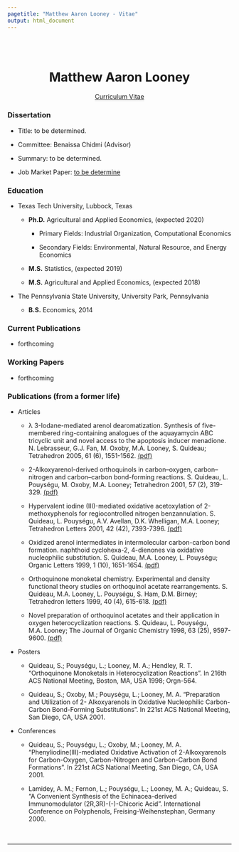 ```yaml
---
pagetitle: "Matthew Aaron Looney - Vitae"
output: html_document
---
```

<br>
<br>

<center>
# Matthew Aaron Looney
[Curriculum Vitae]()
</center>

### Dissertation

* Title: to be determined.

* Committee: Benaissa Chidmi (Advisor)

* Summary: to be determined.

* Job Market Paper: [to be determine]()

### Education

* Texas Tech University, Lubbock, Texas

    + **Ph.D.** Agricultural and Applied Economics, (expected 2020)

        + Primary Fields: Industrial Organization, Computational Economics 

        + Secondary Fields: Environmental, Natural Resource, and Energy Economics
        
    + **M.S.** Statistics, (expected 2019)
        
    + **M.S.** Agricultural and Applied Economics, (expected 2018)

* The Pennsylvania State University, University Park, Pennsylvania

    + **B.S.** Economics, 2014
    
### Current Publications

* forthcoming

### Working Papers

* forthcoming

### Publications (from a former life)
* Articles
    + λ 3-Iodane-mediated arenol dearomatization. Synthesis of five-membered ring-containing analogues of the aquayamycin ABC tricyclic unit and novel access to the apoptosis inducer menadione. N. Lebrasseur, G.J. Fan, M. Oxoby, M.A. Looney, S. Quideau; Tetrahedron 2005, 61 (6), 1551-1562.  [(pdf)](pdf/Tetrahedron 2005, 61 (6), 1551-1562.pdf)

    + 2-Alkoxyarenol-derived orthoquinols in carbon–oxygen, carbon–nitrogen and carbon–carbon bond-forming reactions. S. Quideau, L. Pouységu, M. Oxoby, M.A. Looney; Tetrahedron 2001, 57 (2), 319-329. [(pdf)](pdf/Tetrahedron 2001, 57 (2), 319-329.pdf)

    + Hypervalent iodine (III)-mediated oxidative acetoxylation of 2-methoxyphenols for regiocontrolled nitrogen benzannulation. S. Quideau, L. Pouységu, A.V. Avellan, D.K. Whelligan, M.A. Looney; Tetrahedron Letters 2001, 42 (42), 7393-7396. [(pdf)](pdf/Tetrahedron Letters 2001, 42 (42), 7393-7396.pdf)

    + Oxidized arenol intermediates in intermolecular carbon-carbon bond formation. naphthoid cyclohexa-2, 4-dienones via oxidative nucleophilic substitution. S. Quideau, M.A. Looney, L. Pouységu; Organic Letters 1999, 1 (10), 1651-1654. [(pdf)](pdf/Organic Letters 1999, 1 (10), 1651-1654.pdf)

    + Orthoquinone monoketal chemistry. Experimental and density functional theory studies on orthoquinol acetate rearrangements. S. Quideau, M.A. Looney, L. Pouységu, S. Ham, D.M. Birney; Tetrahedron letters 1999, 40 (4), 615-618. [(pdf)](pdf/Tetrahedron letters 1999, 40 (4), 615-618.pdf)

    + Novel preparation of orthoquinol acetates and their application in oxygen heterocyclization reactions. S. Quideau, L. Pouységu, M.A. Looney; The Journal of Organic Chemistry 1998, 63 (25), 9597-9600. [(pdf)](pdf/The Journal of Organic Chemistry 1998, 63 (25), 9597-9600.pdf)
    
* Posters
    + Quideau, S.; Pouységu, L.; Looney, M. A.; Hendley, R. T. “Orthoquinone Monoketals in Heterocyclization Reactions”. In 216th ACS National Meeting, Boston, MA, USA 1998; Orgn-564.

    + Quideau, S.; Oxoby, M.; Pouységu, L.; Looney, M. A. “Preparation and Utilization of 2- Alkoxyarenols in Oxidative Nucleophilic Carbon-Carbon Bond-Forming Substitutions”. In 221st ACS National Meeting, San Diego, CA, USA 2001.

* Conferences
    + Quideau, S.; Pouységu, L.; Oxoby, M.; Looney, M. A. “Phenyliodine(III)-mediated Oxidative Activation of 2-Alkoxyarenols for Carbon-Oxygen, Carbon-Nitrogen and Carbon-Carbon Bond Formations”. In 221st ACS National Meeting, San Diego, CA, USA 2001.

    + Lamidey, A. M.; Fernon, L.; Pouységu, L.; Looney, M. A.; Quideau, S. “A Convenient Synthesis of the Echinacea-derived Immunomodulator (2R,3R)-(-)-Chicoric Acid”. International Conference on Polyphenols, Freising-Weihenstephan, Germany 2000.
<br>
<br>
<br>

---
